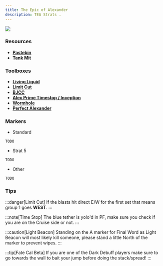 ```yaml
---
title: The Epic of Alexander
description: TEA Strats .
---
```


<img class="ulti-tooltip" src="/tea.png"/>

### Resources ###
- [**Pastebin**](https://pastebin.com/uxVnJm7R) 
- [**Tank Mit**](https://docs.google.com/spreadsheets/d/1zB5NpvIR0J5uAybtYkqAn_gglnmYcSCo0b0mgSZagUg/edit#gid=917445177)

### Toolboxes ###
- [**Living Liquid**](https://ff14.toolboxgaming.space/?id=725383877116761&preview=1)
- [**Limit Cut**](https://ff14.toolboxgaming.space/?id=803293127441961&preview=1)
- [**BJCC**](https://ff14.toolboxgaming.space/?id=492297437831961&preview=1)
- [**Alex Prime Timestop / Inception**](https://ff14.toolboxgaming.space/?id=860745463802461&preview=1)
- [**Wormhole**](https://ff14.toolboxgaming.space/?id=537197026169861&preview=1)
- [**Perfect Alexander**](https://ff14.toolboxgaming.space/?id=170875560147661&preview=1)

### Markers ###

- Standard

```
TODO
```

- Strat 5

```
TODO
```

- Other

```
TODO
```

### Tips ###

:::danger[Limit Cut]
If the blasts hit direct E/W for the first set that means group 1 goes **WEST**.
:::

:::note[Time Stop]
The blue tether is yolo'd in PF, make sure you check if you are on the Cruise side or not.
:::

:::caution[Light Beacon]
Standing on the A marker for Final Word as Light Beacon will most likely kill someone, please stand a little North of the marker to prevent wipes.
:::

:::tip[Fate Cal Beta]
If you are one of the Dark Debuff players make sure to go towards the wall to bait your jump before doing the stack/spread!
:::